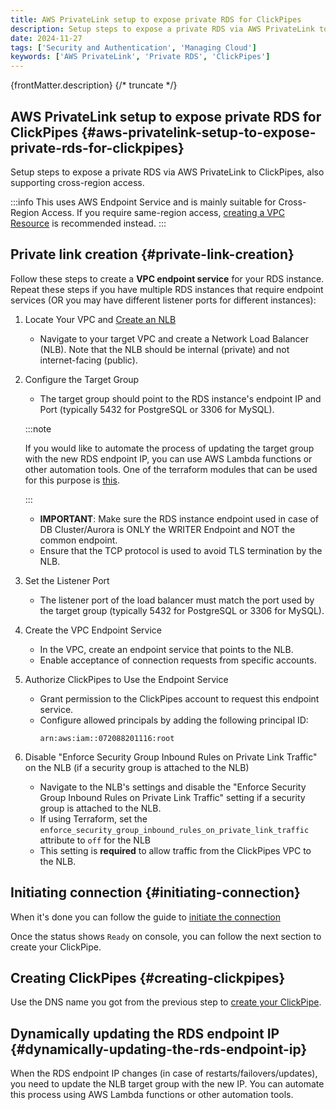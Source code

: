 ```yaml
---
title: AWS PrivateLink setup to expose private RDS for ClickPipes
description: Setup steps to expose a private RDS via AWS PrivateLink to ClickPipes.
date: 2024-11-27
tags: ['Security and Authentication', 'Managing Cloud']
keywords: ['AWS PrivateLink', 'Private RDS', 'ClickPipes']
---
```


{frontMatter.description}
{/* truncate */}

## AWS PrivateLink setup to expose private RDS for ClickPipes {#aws-privatelink-setup-to-expose-private-rds-for-clickpipes}

Setup steps to expose a private RDS via AWS PrivateLink to ClickPipes, also supporting cross-region access.

:::info
This uses AWS Endpoint Service and is mainly suitable for Cross-Region Access. If you require same-region access,
[creating a VPC Resource](/integrations/clickpipes/aws-privatelink#vpc-resource) is
recommended instead.
:::

## Private link creation {#private-link-creation}

Follow these steps to create a **VPC endpoint service** for your RDS instance. Repeat these steps if you have multiple
RDS instances that require endpoint services (OR you may have different listener ports for different instances):

1. Locate Your VPC and [Create an NLB](https://docs.aws.amazon.com/elasticloadbalancing/latest/network/create-network-load-balancer.html)
    - Navigate to your target VPC and create a Network Load Balancer (NLB). Note that the NLB should be internal (private) and not internet-facing (public).

2. Configure the Target Group
    - The target group should point to the RDS instance's endpoint IP and Port (typically 5432 for PostgreSQL or 3306 for MySQL).

    :::note

    If you would like to automate the process of updating the target group with the new RDS endpoint IP, you can use AWS Lambda functions or other automation tools.
    One of the terraform modules that can be used for this purpose is [this](https://github.com/MaterializeInc/terraform-aws-rds-privatelink).

    :::
    - **IMPORTANT**: Make sure the RDS instance endpoint used in case of DB Cluster/Aurora is ONLY the WRITER Endpoint and NOT the common endpoint.
    - Ensure that the TCP protocol is used to avoid TLS termination by the NLB.

3. Set the Listener Port
    - The listener port of the load balancer must match the port used by the target group (typically 5432 for PostgreSQL or 3306 for MySQL).

4. Create the VPC Endpoint Service
    - In the VPC, create an endpoint service that points to the NLB.
    - Enable acceptance of connection requests from specific accounts.

5. Authorize ClickPipes to Use the Endpoint Service
    - Grant permission to the ClickPipes account to request this endpoint service.
    - Configure allowed principals by adding the following principal ID:
      ```
      arn:aws:iam::072088201116:root
      ```

6. Disable "Enforce Security Group Inbound Rules on Private Link Traffic" on the NLB (if a security group is attached to the NLB)
    - Navigate to the NLB's settings and disable the "Enforce Security Group Inbound Rules on Private Link Traffic" setting if a security group is attached to the NLB.
    - If using Terraform, set the `enforce_security_group_inbound_rules_on_private_link_traffic` attribute to `off` for the NLB
    - This setting is **required** to allow traffic from the ClickPipes VPC to the NLB.

## Initiating connection {#initiating-connection}

When it's done you can follow the guide to [initiate the connection](/integrations/clickpipes/aws-privatelink#creating-clickpipe)

Once the status shows `Ready` on console, you can follow the next section to create your ClickPipe.

## Creating ClickPipes {#creating-clickpipes}

Use the DNS name you got from the previous step to [create your ClickPipe](/integrations/clickpipes/postgres).

## Dynamically updating the RDS endpoint IP {#dynamically-updating-the-rds-endpoint-ip}

When the RDS endpoint IP changes (in case of restarts/failovers/updates), you need to update the NLB target group with
the new IP. You can automate this process using AWS Lambda functions or other automation tools.
